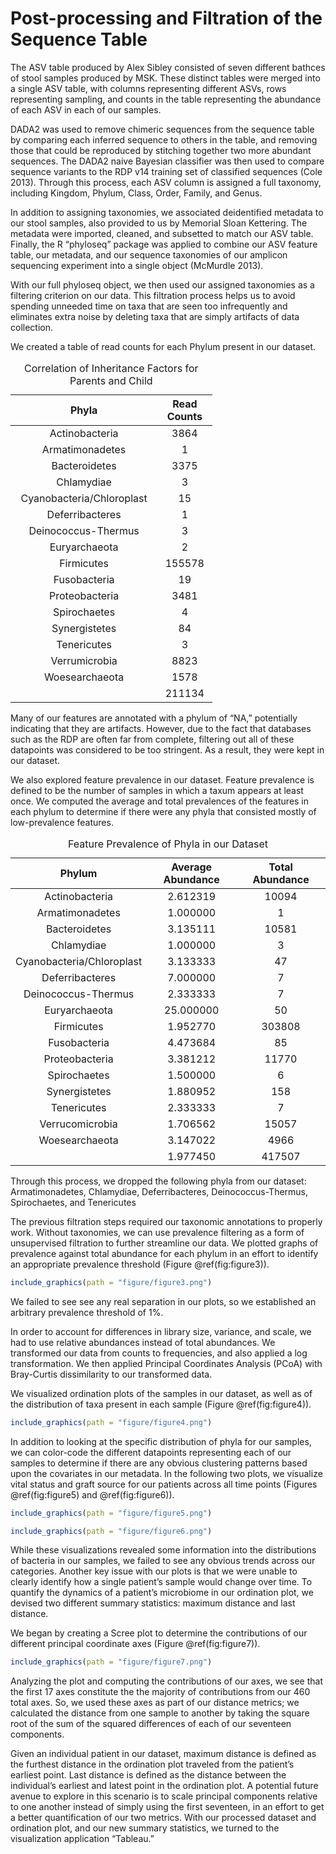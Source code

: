 # Post-processing and Filtration of the Sequence Table

The ASV table produced by Alex Sibley consisted of seven different bathces of stool samples produced by MSK. These distinct tables were merged into a single ASV table, with columns representing different ASVs, rows representing sampling, and counts in the table representing the abundance of each ASV in each of our samples.

DADA2 was used to remove chimeric sequences from the sequence table by comparing each inferred sequence to others in the table, and removing those that could be reproduced by stitching together two more abundant sequences. The DADA2 naive Bayesian classifier was then used to compare sequence variants to the RDP v14 training set of classified sequences (Cole 2013). Through this process, each ASV column is assigned a full taxonomy, including Kingdom, Phylum, Class, Order, Family, and Genus.

In addition to assigning taxonomies, we associated deidentified metadata to our stool samples, also provided to us by Memorial Sloan Kettering. The metadata were imported, cleaned, and subsetted to match our ASV table. Finally, the R "phyloseq" package was applied to combine our ASV feature table, our metadata, and our sequence taxonomies of our amplicon sequencing experiment into a single object (McMurdle 2013).

With our full phyloseq object, we then used our assigned taxonomies as a filtering criterion on our data. This filtration process helps us to avoid spending unneeded time on taxa that are seen too infrequently and eliminates extra noise by deleting taxa that are simply artifacts of data collection.

We created a table of read counts for each Phylum present in our dataset.

<p>
---------------------------------------------
  Phyla                        Read Counts      
----------------------------- ---------------
  Actinobacteria                  3864
  
  Armatimonadetes                 1
  
  Bacteroidetes                   3375
  
  Chlamydiae                      3
  
  Cyanobacteria/Chloroplast       15
  
  Deferribacteres                 1
  
  Deinococcus-Thermus             3
  
  Euryarchaeota                   2
  
  Firmicutes                      155578
  
  Fusobacteria                    19
  
  Proteobacteria                  3481
  
  Spirochaetes                    4
  
  Synergistetes                   84
  
  Tenericutes                     3
  
  Verrumicrobia                   8823
  
  Woesearchaeota                  1578
  
  <NA>                            211134
----------------------------- ---------------
Table: Correlation of Inheritance Factors for Parents and Child 

</p>

Many of our features are annotated with a phylum of "NA," potentially indicating that they are artifacts. However, due to the fact that databases such as the RDP are often far from complete, filtering out all of these datapoints was considered to be too stringent. As a result, they were kept in our dataset.

We also explored feature prevalence in our dataset. Feature prevalence is defined to be the number of samples in which a taxum appears at least once. We computed the average and total prevalences of the features in each phylum to determine if there were any phyla that consisted mostly of low-prevalence features.

<p>
----------------------------------------------------------------------------------
  Phylum                       Average Abundance       Total Abundance
---------------------------- ---------------------- ---------------------
  Actinobacteria                  2.612319                10094
  
  Armatimonadetes                 1.000000                1
  
  Bacteroidetes                   3.135111                10581
  
  Chlamydiae                      1.000000                3
  
  Cyanobacteria/Chloroplast       3.133333                47
  
  Deferribacteres                 7.000000                7
  
  Deinococcus-Thermus             2.333333                7
  
  Euryarchaeota                   25.000000               50
  
  Firmicutes                      1.952770                303808
  
  Fusobacteria                    4.473684                85
  
  Proteobacteria                  3.381212                11770
  
  Spirochaetes                    1.500000                6
  
  Synergistetes                   1.880952                158
  
  Tenericutes                     2.333333                7
  
  Verrucomicrobia                 1.706562                15057
  
  Woesearchaeota                  3.147022                4966
  
  <NA>                            1.977450                417507
---------------------------- ---------------------- ---------------------
Table: Feature Prevalence of Phyla in our Dataset 

</p>

Through this process, we dropped the following phyla from our dataset: Armatimonadetes, Chlamydiae, Deferribacteres, Deinococcus-Thermus, Spirochaetes, and Tenericutes

The previous filtration steps required our taxonomic annotations to properly work. Without taxonomies, we can use prevalence filtering as a form of unsupervised filtration to further streamline our data. We plotted graphs of prevalence against total abundance for each phylum in an effort to identify an appropriate prevalence threshold (Figure \@ref(fig:figure3)).

```r
include_graphics(path = "figure/figure3.png")
```


We failed to see see any real separation in our plots, so we established an arbitrary prevalence threshold of 1%.

In order to account for differences in library size, variance, and scale, we had to use relative abundances instead of total abundances. We transformed our data from counts to frequencies, and also applied a log transformation. We then applied Principal Coordinates Analysis (PCoA) with Bray-Curtis dissimilarity to our transformed data.

We visualized ordination plots of the samples in our dataset, as well as of the distribution of taxa present in each sample (Figure \@ref(fig:figure4)).

```r
include_graphics(path = "figure/figure4.png")
```


In addition to looking at the specific distribution of phyla for our samples, we can color-code the different datapoints representing each of our samples to determine if there are any obvious clustering patterns based upon the covariates in our metadata. In the following two plots, we visualize vital status and graft source for our patients across all time points (Figures \@ref(fig:figure5) and \@ref(fig:figure6)).


```r
include_graphics(path = "figure/figure5.png")
```


```r
include_graphics(path = "figure/figure6.png")
```

While these visualizations revealed some information into the distributions of bacteria in our samples, we failed to see any obvious trends across our categories. Another key issue with our plots is that we were unable to clearly identify how a single patient's sample would change over time. To quantify the dynamics of a patient's microbiome in our ordination plot, we devised two different summary statistics: maximum distance and last distance.

We began by creating a Scree plot to determine the contributions of our different principal coordinate axes (Figure \@ref(fig:figure7)).


```r
include_graphics(path = "figure/figure7.png")
```

Analyzing the plot and computing the contributions of our axes, we see that the first 17 axes constitute the the majority of contributions from our 460 total axes. So, we used these axes as part of our distance metrics; we calculated the distance from one sample to another by taking the square root of the sum of the squared differences of each of our seventeen components. 

Given an individual patient in our dataset, maximum distance is defined as the furthest distance in the ordination plot traveled from the patient's earliest point. Last distance is defined as the distance between the individual's earliest and latest point in the ordination plot. A potential future avenue to explore in this scenario is to scale principal components relative to one another instead of simply using the first seventeen, in an effort to get a better quantification of our two metrics. With our processed dataset and ordination plot, and our new summary statistics, we turned to the visualization application "Tableau."